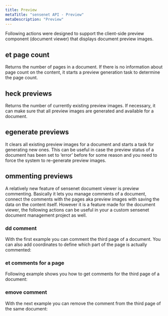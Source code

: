 ```yaml
---
title: Preview
metaTitle: "sensenet API - Preview"
metaDescription: "Preview"
---
```


Following actions were designed to support the client-side preview component (document viewer) that displays document preview images.

## et page count

Returns the number of pages in a document. If there is no information about page count on the content, it starts a preview generation task to determine the page count.

<tab category="preview" article="previews" example="getPageCount" />

## heck previews

Returns the number of currently existing preview images. If necessary, it can make sure that all preview images are generated and available for a document.

<tab category="preview" article="previews" example="checkPreviews" />

## egenerate previews

It clears all existing preview images for a document and starts a task for generating new ones. This can be useful in case the preview status of a document has been set to ‘error’ before for some reason and you need to force the system to re-generate preview images.

<tab category="preview" article="previews" example="regeneratePreviews" />

## ommenting previews

A relatively new feature of sensenet document viewer is preview commenting. Basically it lets you manage comments of a document, connect the comments with the pages aka preview images with saving the data on the content itself. However it is a feature made for the document viewer, the following actions can be useful in your a custom sensenet document management project as well.

### dd comment

With the first example you can comment the third page of a document. You can also add coordinates to define which part of the page is actually commented:

<tab category="preview" article="previews" example="addComment" />

### et comments for a page

Following example shows you how to get comments for the third page of a document:

<tab category="preview" article="previews" example="getComments" />

### emove comment

With the next example you can remove the comment from the third page of the same document:

<tab category="preview" article="previews" example="removeComment" />
